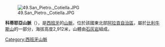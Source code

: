 [[Image:49.San_Pietro._Cotiella.JPG|right]]

'''科蒂耶亞山脈'''（{{lang-es|Cotiella}}），是[[西班牙|西班牙]]的[[山脈|山脈]]，位於該國東北部[[阿拉貢自治區|阿拉貢自治區]]，屬於[[比利牛斯山|比利牛斯山]]的一部分，海拔高度2,912米，山體由[[石灰岩|石灰岩]]組成。

{{Spain-geo-stub}}
[[Category:西班牙山脈|Category:西班牙山脈]]